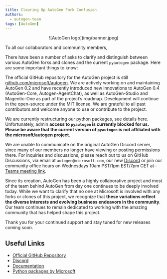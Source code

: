 ```yaml
---
title: Clearing Up AutoGen Fork Confusion
authors:
  - autogen-team
tags: [AutoGen]
---
```


<center>
![AutoGen logo](img/banner.jpeg)
</center>

To all our collaborators and community members,

There have been a number of asks to clarify and distinguish between various AutoGen forks and clones and the current `pyautogen` package. Here are some important things to know:

The official GitHub repository for the AutoGen project is still [github.com/microsoft/autogen](https://github.com/microsoft/autogen). We are actively working on and maintaining AutoGen 0.2 and have recently introduced new innovations to AutoGen 0.4 (AutoGen-Core, Autogen-AgentChat), as well as AutoGen-Studio and Magentic-One as part of the project’s roadmap. Development will continue in the open-source under the MIT license. We are grateful to all past contributors and welcome anyone to use or contribute to the project.

We are currently restructuring our python packages, see details here. Unfortunately, admin **access to `pyautogen` is currently blocked for us. Please be aware that the current version of `pyautogen` is not affiliated with the microsoft/autogen project.**

We are unable to communicate on the original AutoGen Discord server, since many of our members no longer have viewing or posting permissions there. For inquiries and discussions, please reach out to us on GitHub Discussions, via email at `autogen@microsoft.com`, our new [Discord](https://aka.ms/autogen-dc) or join our community office hours on Wednesdays 10am PST/1pm EST/7pm CET at – [Teams meeting link](https://aka.ms/autogen-officehour).

Since its creation, AutoGen has been a highly collaborative project and most of the team behind AutoGen from day one continues to be deeply involved today. While we want to clarify that no one at Microsoft is involved with any forks or clones of this project, we recognize that **these variations reflect the diverse interests and evolving business endeavors in the community**. Our team continues to remain dedicated to working with the amazing community that has helped shape this project.

Thank you for your continued support and stay tuned for new releases coming soon.

## Useful Links

- [Official GitHub Repository](https://github.com/microsoft/autogen)
- [Discord](https://aka.ms/autogen-dc)
- [Documentation](https://aka.ms/autogen)
- [Python packages by Microsoft](https://aka.ms/autogen-pypi)
